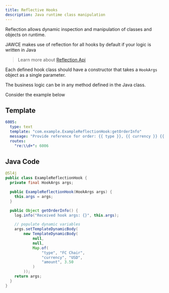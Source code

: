 ```yaml
---
title: Reflective Hooks
description: Java runtime class manipulation
---
```

Reflection allows dynamic inspection and manipulation of classes and objects on runtime.

JAWCE makes use of reflection for all hooks by default if your logic is written in Java

> Learn more about [Reflection Api](https://docs.oracle.com/javase/tutorial/reflect/)

Each defined hook class should have a constructor that takes a `HookArgs` object as a single parameter.

The business logic can be in any method defined in the Java class.

Consider the example below

## Template

```yaml
6005:
  type: text
  template: "com.example.ExampleReflectionHook:getOrderInfo"
  message: "Provide reference for order: {{ type }}, {{ currency }} {{ amount }}"
  routes:
    "re:\\d+": 6006
```

## Java Code
```java
@Sl4j
public class ExampleReflectionHook {
  private final HookArgs args;

  public ExampleReflectionHook(HookArgs args) {
    this.args = args;
  }

  public Object getOrderInfo() {
    log.info("Received hook args: {}", this.args);

    // populate dynamic variables
    args.setTemplateDynamicBody(
        new TemplateDynamicBody(
            null,
            null,
            Map.of(
                "type", "FC Chair",
                "currency", "USD",
                "amount", 3.50
            )
        ));
    return args;
  }
}
```
